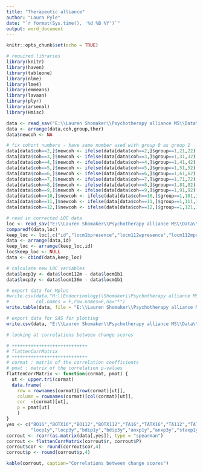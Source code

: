 ```yaml
---
title: "Therapeutic alliance"
author: "Laura Pyle"
date: "`r format(Sys.time(), '%d %B %Y')`"
output: word_document
---
```


```r
knitr::opts_chunk$set(echo = TRUE)
```

```r
# required libraries
library(knitr)
library(haven)
library(tableone)
library(nlme)
library(lme4)
library(emmeans)
library(lavaan)
library(plyr)
library(arsenal)
library(Hmisc)
```

```r
data <- read_sav("E:\\Lauren Shomaker\\Psychotherapy alliance MS\\Data\\Shomaker Truncated-v4.21.20.sav")
data <- arrange(data,coh,group,ther)
data$newcoh <- NA

# fix cohort numbers - have same number used with group 0 as group 1
data[data$coh==2,]$newcoh <- ifelse(data[data$coh==2,]$group==1,21,22)
data[data$coh==3,]$newcoh <- ifelse(data[data$coh==3,]$group==1,31,32)
data[data$coh==4,]$newcoh <- ifelse(data[data$coh==4,]$group==1,41,42)
data[data$coh==5,]$newcoh <- ifelse(data[data$coh==5,]$group==1,51,52)
data[data$coh==6,]$newcoh <- ifelse(data[data$coh==6,]$group==1,61,62)
data[data$coh==7,]$newcoh <- ifelse(data[data$coh==7,]$group==1,71,72)
data[data$coh==8,]$newcoh <- ifelse(data[data$coh==8,]$group==1,81,82)
data[data$coh==9,]$newcoh <- ifelse(data[data$coh==9,]$group==1,91,92)
data[data$coh==10,]$newcoh <- ifelse(data[data$coh==10,]$group==1,101,102)
data[data$coh==11,]$newcoh <- ifelse(data[data$coh==11,]$group==1,111,112)
data[data$coh==12,]$newcoh <- ifelse(data[data$coh==12,]$group==1,121,122)

# read in corrected LOC data
loc <- read_sav("E:\\Lauren Shomaker\\Psychotherapy alliance MS\\Data\\Shomaker Truncated-v8.26.20.sav")
comparedf(data,loc)
keep_loc <- loc[,c("id","locm1bpresence","locm112wpresence","locm112mpresence","locm136mpresence","locm1b1","locm112w","locm112m","locm136m")]
data <- arrange(data,id)
keep_loc <- arrange(keep_loc,id)
loc$keep_loc <- NULL
data <- cbind(data,keep_loc)

# calculate new LOC variables 
data$locp1y <- data$locm112m - data$locm1b1
data$locp3y <- data$locm136m - data$locm1b1

# export data for Mplus
#write.csv(data,"H:\\Endocrinology\\Shomaker\\Psychotherapy alliance MS\\Data\\export for mplus.csv",
#          col.names = F,row.names=F,na="*")
write.table(data, file = "E:\\Lauren Shomaker\\Psychotherapy alliance MS\\Data\\export for mplus.csv", col.names = FALSE, row.names = FALSE, sep = ",",na="*")

# export data for SAS for plotting
write.csv(data, "E:\\Lauren Shomaker\\Psychotherapy alliance MS\\Data\\export for SAS.csv",na="")

# looking at correlations between change scores

# ++++++++++++++++++++++++++++
# flattenCorrMatrix
# ++++++++++++++++++++++++++++
# cormat : matrix of the correlation coefficients
# pmat : matrix of the correlation p-values
flattenCorrMatrix <- function(cormat, pmat) {
  ut <- upper.tri(cormat)
  data.frame(
    row = rownames(cormat)[row(cormat)[ut]],
    column = rownames(cormat)[col(cormat)[ut]],
    cor  =(cormat)[ut],
    p = pmat[ut]
    )
}
yes <- c("BO16","BOTX16","BO112","BOTX112","TA16","TATX16","TA112","TATX112","bmip1y","bmip3y","bmizp1y","bmizp3y",
         "locp1y","locp3y","bdip1y","bdip3y","anxp1y","anxp3y","staxp1y","staxp3y","socp1y","socp3y","sasp1y","sasp3y")
corrout <- rcorr(as.matrix(data[,yes]), type = "spearman")
corrout <- flattenCorrMatrix(corrout$r, corrout$P)
corrout$cor <- round(corrout$cor,4)
corrout$p <- round(corrout$p,4)

```

```r
kable(corrout, caption="Correlations between change scores")
```
<br>


